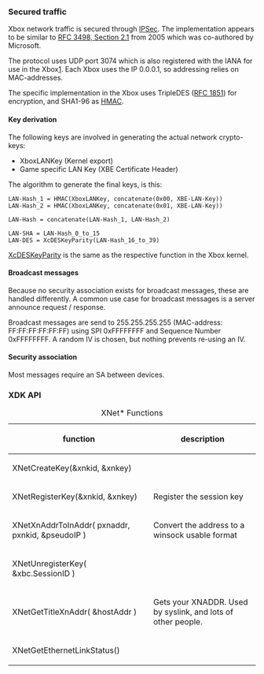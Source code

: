 === Secured traffic ===

Xbox network traffic is secured through [[wikipedia:IPSec|IPSec]]. The implementation appears to be similar to [https://tools.ietf.org/html/rfc3948#section-2.1 RFC 3498, Section 2.1] from 2005 which was co-authored by Microsoft.

The protocol uses UDP port 3074 which is also registered with the IANA for use in the Xbox[https://www.iana.org/assignments/service-names-port-numbers/service-names-port-numbers.xhtml?search=3074].
Each Xbox uses the IP 0.0.0.1, so addressing relies on MAC-addresses{{FIXME|reason=Confirm this}}.

The specific implementation in the Xbox uses TripleDES ([https://tools.ietf.org/html/rfc1851 RFC 1851]) for encryption, and SHA1-96 as [[wikipedia:HMAC|HMAC]].

==== Key derivation ====

The following keys are involved in generating the actual network crypto-keys:

* XboxLANKey (Kernel export)
* Game specific LAN Key (XBE Certificate Header)

The algorithm to generate the final keys, is this:

<pre>
LAN-Hash_1 = HMAC(XboxLANKey, concatenate(0x00, XBE-LAN-Key))
LAN-Hash_2 = HMAC(XboxLANKey, concatenate(0x01, XBE-LAN-Key))

LAN-Hash = concatenate(LAN-Hash_1, LAN-Hash_2)

LAN-SHA = LAN-Hash_0_to_15
LAN-DES = XcDESKeyParity(LAN-Hash_16_to_39)
</pre>

[[Kernel/XcDESKeyParity|XcDESKeyParity]] is the same as the respective function in the Xbox kernel.

==== Broadcast messages ====

Because no security association exists for broadcast messages, these are handled differently.
A common use case for broadcast messages is a server announce request / response.

Broadcast messages are send to 255.255.255.255 (MAC-address: FF:FF:FF:FF:FF:FF) using SPI 0xFFFFFFFF and Sequence Number 0xFFFFFFFF.
A random IV is chosen, but nothing prevents re-using an IV.

==== Security association ====

Most messages require an SA between devices{{FIXME|reason=Look into this}}.

=== XDK API ===

{{FIXME|reason=This probably shouldn't be here? there should be dedicated articles for the XDK APIs}}

{| class="wikitable"
|+XNet* Functions
|-
! function
! description
|-
|XNetCreateKey(&xnkid, &xnkey)
| 
|-
|XNetRegisterKey(&xnkid, &xnkey)
|Register the session key
|-
|XNetXnAddrToInAddr( pxnaddr, pxnkid, &pseudoIP )
|Convert the address to a winsock usable format
|-
|XNetUnregisterKey( &xbc.SessionID )
|
|-
|XNetGetTitleXnAddr( &hostAddr )
|Gets your XNADDR. Used by syslink, and lots of other people.
|-
|XNetGetEthernetLinkStatus()
|
|}
